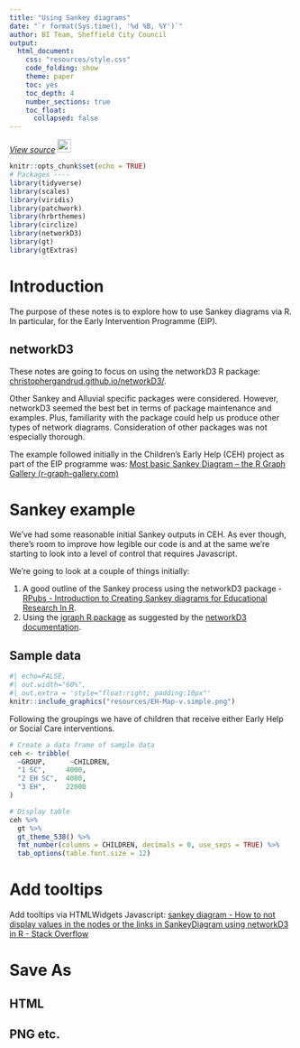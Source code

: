```yaml
---
title: "Using Sankey diagrams"
date: "`r format(Sys.time(), '%d %B, %Y')`"
author: BI Team, Sheffield City Council
output: 
  html_document: 
    css: "resources/style.css"
    code_folding: show
    theme: paper
    toc: yes
    toc_depth: 4
    number_sections: true
    toc_float: 
      collapsed: false
---
```


[*View source*](https://github.com/scc-pi/sankeysheff/blob/main/sankey.Rmd) ![](resources/octocat.png){width="24"}

```r
knitr::opts_chunk$set(echo = TRUE)
# Packages ----
library(tidyverse)
library(scales)
library(viridis)
library(patchwork)
library(hrbrthemes)
library(circlize)
library(networkD3)
library(gt)
library(gtExtras)
```

# Introduction  

The purpose of these notes is to explore how to use Sankey diagrams via R. In particular, for the Early Intervention Programme (EIP).  

## networkD3  

These notes are going to focus on using the networkD3 R package: 
[christophergandrud.github.io/networkD3/](https://christophergandrud.github.io/networkD3/).

Other Sankey and Alluvial specific packages were considered. However, networkD3 seemed the best bet in terms of package maintenance and examples. Plus, familiarity with the package could help us produce other types of network diagrams. Consideration of other packages was not especially thorough.

The example followed initially in the Children's Early Help (CEH) project as part of the EIP programme was:
[Most basic Sankey Diagram – the R Graph Gallery (r-graph-gallery.com)](https://r-graph-gallery.com/321-introduction-to-interactive-sankey-diagram-2.html)

# Sankey example  

We've had some reasonable initial Sankey outputs in CEH. As ever though, there's room to improve how legible our code is and at the same we're starting to look into a level of control that requires Javascript.  

We're going to look at a couple of things initially: 

1. A good outline of the Sankey process using the networkD3 package - 
[RPubs - Introduction to Creating Sankey diagrams for Educational Research In R](https://rpubs.com/droach/CPP526-codethrough).  
1. Using the [igraph R package](https://igraph.org/r/) as suggested by the [networkD3 documentation](https://christophergandrud.github.io/networkD3/#igraph).

## Sample data 

```r
#| echo=FALSE,
#| out.width="60%",
#| out.extra = 'style="float:right; padding:10px"' 
knitr::include_graphics("resources/EH-Map-v.simple.png")
```

Following the groupings we have of children that receive either Early Help or Social Care interventions.

```r
# Create a data frame of sample data
ceh <- tribble(
  ~GROUP,      ~CHILDREN,     
  "1 SC",     4000,
  "2 EH SC",  4000,
  "3 EH",     22000
)

# Display table
ceh %>% 
  gt %>% 
  gt_theme_538() %>% 
  fmt_number(columns = CHILDREN, decimals = 0, use_seps = TRUE) %>% 
  tab_options(table.font.size = 12) 
```

# Add tooltips
Add tooltips via HTMLWidgets Javascript:
[sankey diagram - How to not display values in the nodes or the links in SankeyDiagram using networkD3 in R - Stack Overflow](https://stackoverflow.com/questions/58786387/how-to-not-display-values-in-the-nodes-or-the-links-in-sankeydiagram-using-netwo)

# Save As  

## HTML  


## PNG etc.
